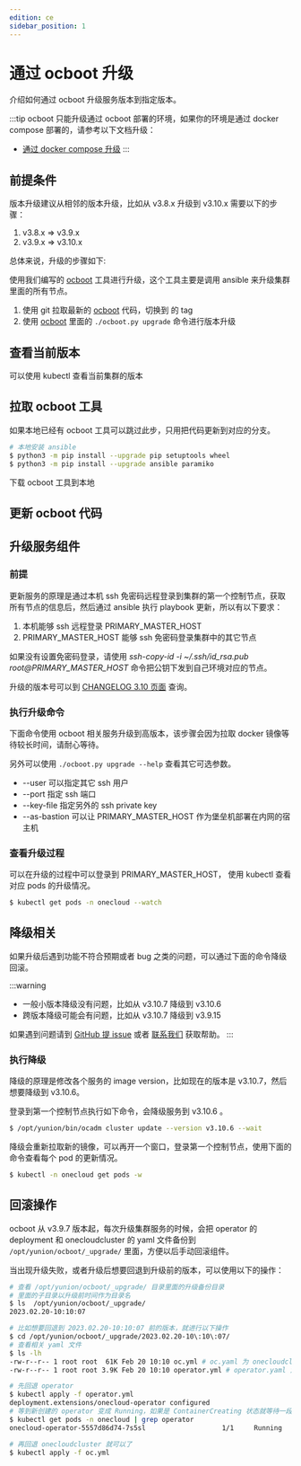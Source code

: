 ```yaml
---
edition: ce
sidebar_position: 1
---
```


# 通过 ocboot 升级

介绍如何通过 ocboot 升级服务版本到指定版本。

:::tip
ocboot 只能升级通过 ocboot 部署的环境，如果你的环境是通过 docker compose 部署的，请参考以下文档升级：

- [通过 docker compose 升级](./docker-compose-upgrade)
:::

## 前提条件

版本升级建议从相邻的版本升级，比如从 v3.8.x 升级到 v3.10.x 需要以下的步骤：

1. v3.8.x => v3.9.x
2. v3.9.x => v3.10.x

总体来说，升级的步骤如下:

使用我们编写的 [ocboot](https://github.com/yunionio/ocboot) 工具进行升级，这个工具主要是调用 ansible 来升级集群里面的所有节点。


1. 使用 git 拉取最新的 [ocboot](https://github.com/yunionio/ocboot) 代码，切换到 <ReleaseVersion /> 的 tag
2. 使用 [ocboot](https://github.com/yunionio/ocboot) 里面的 `./ocboot.py upgrade` 命令进行版本升级

## 查看当前版本

可以使用 kubectl 查看当前集群的版本


<GetClusterVersion />

## 拉取 ocboot 工具

如果本地已经有 ocboot 工具可以跳过此步，只用把代码更新到对应的分支。

```bash
# 本地安装 ansible
$ python3 -m pip install --upgrade pip setuptools wheel
$ python3 -m pip install --upgrade ansible paramiko
```

下载 ocboot 工具到本地


<OcbootClone />

## 更新 ocboot 代码


<OcbootFetchCheckout />

## 升级服务组件

### 前提

更新服务的原理是通过本机 ssh 免密码远程登录到集群的第一个控制节点，获取所有节点的信息后，然后通过 ansible 执行 playbook 更新，所以有以下要求：

1. 本机能够 ssh 远程登录 PRIMARY_MASTER_HOST
2. PRIMARY_MASTER_HOST 能够 ssh 免密码登录集群中的其它节点

如果没有设置免密码登录，请使用 *ssh-copy-id -i ~/.ssh/id_rsa.pub root@PRIMARY_MASTER_HOST* 命令把公钥下发到自己环境对应的节点。

升级的版本号可以到 [CHANGELOG 3.10 页面](../../development/changelog/release-3_10/) 查询。

### 执行升级命令

下面命令使用 ocboot 相关服务升级到高版本，该步骤会因为拉取 docker 镜像等待较长时间，请耐心等待。


<OcbootUpgrade />

另外可以使用 `./ocboot.py upgrade --help` 查看其它可选参数。

- --user 可以指定其它 ssh 用户
- --port 指定 ssh 端口
- --key-file 指定另外的 ssh private key
- --as-bastion 可以让 PRIMARY_MASTER_HOST 作为堡垒机部署在内网的宿主机

### 查看升级过程

可以在升级的过程中可以登录到 PRIMARY_MASTER_HOST， 使用 kubectl 查看对应 pods 的升级情况。

```bash
$ kubectl get pods -n onecloud --watch
```

## 降级相关

如果升级后遇到功能不符合预期或者 bug 之类的问题，可以通过下面的命令降级回滚。

:::warning
- 一般小版本降级没有问题，比如从 v3.10.7 降级到 v3.10.6
- 跨版本降级可能会有问题，比如从 v3.10.7 降级到 v3.9.15

如果遇到问题请到 [GitHub 提 issue](https://github.com/yunionio/cloudpods/issues) 或者 [联系我们](../../contact/) 获取帮助。
:::

### 执行降级

降级的原理是修改各个服务的 image version，比如现在的版本是 v3.10.7，然后想要降级到 v3.10.6。

登录到第一个控制节点执行如下命令，会降级服务到 v3.10.6 。

```bash
$ /opt/yunion/bin/ocadm cluster update --version v3.10.6 --wait
```

降级会重新拉取新的镜像，可以再开一个窗口，登录第一个控制节点，使用下面的命令查看每个 pod 的更新情况。

```bash
$ kubectl -n onecloud get pods -w
```

## 回滚操作

ocboot 从 v3.9.7 版本起，每次升级集群服务的时候，会把 operator 的 deployment 和 onecloudcluster 的 yaml 文件备份到 `/opt/yunion/ocboot/_upgrade/` 里面，方便以后手动回滚组件。

当出现升级失败，或者升级后想要回退到升级前的版本，可以使用以下的操作：

```bash
# 查看 /opt/yunion/ocboot/_upgrade/ 目录里面的升级备份目录
# 里面的子目录以升级前时间作为目录名
$ ls  /opt/yunion/ocboot/_upgrade/
2023.02.20-10:10:07

# 比如想要回退到 2023.02.20-10:10:07 前的版本，就进行以下操作
$ cd /opt/yunion/ocboot/_upgrade/2023.02.20-10\:10\:07/
# 查看相关 yaml 文件
$ ls -lh
-rw-r--r-- 1 root root  61K Feb 20 10:10 oc.yml # oc.yaml 为 onecloudcluster 描述文件
-rw-r--r-- 1 root root 3.9K Feb 20 10:10 operator.yml # operator.yaml 为 operator deployment 描述文件

# 先回退 operator
$ kubectl apply -f operator.yml
deployment.extensions/onecloud-operator configured
# 等到新创建的 operator 变成 Running，如果是 ContainerCreating 状态就等待一段时间
$ kubectl get pods -n onecloud | grep operator
onecloud-operator-5557d86d74-7s5sl                   1/1     Running   0          2s

# 再回退 onecloudcluster 就可以了
$ kubectl apply -f oc.yml
```
